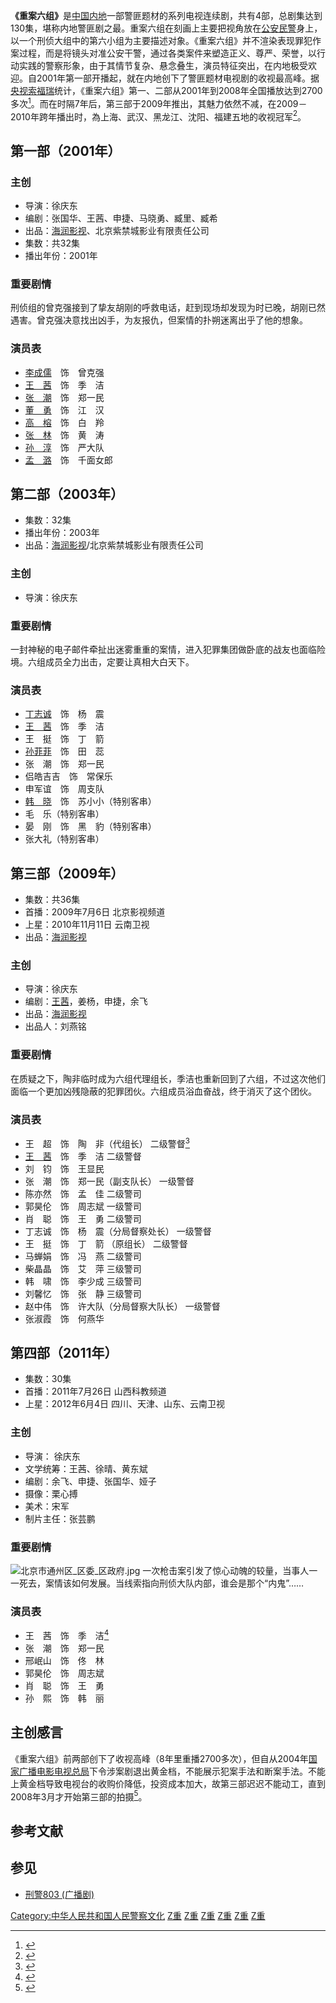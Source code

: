{{语法错误}}

{{电视节目
| 名称=重案六組
| 英文名称={{nowrap|{{lang|en|''The VI Group of Fatal Case''}}}} 
| 圖像= [[File:重案六组.jpg|right]]
| 别名=
| 類型=警匪
| 格式= 
| 原創= 
| 監製=徐慶東
| 編導=
| 助理編導= 
| 編劇= 王茜、余飞、申捷、张国华、娅子（第四季）
| 编審= 
| 故事= 
| 演出= [[王茜_(演员)|王茜]]、[[张潮_(演员)|张潮]]、[[李诚儒|李诚儒]]、[[丁志诚|丁志诚]]、王挺、邢岷山、王超、[[董勇|董勇]]等
| 配音= 
| 旁白= 
| 主題曲=《日日夜夜》
| 演唱= [[韩磊|韩磊]]
| 插曲= 
| 標語= 
| 國家= {{CHN}}
| 語言= [[普通话|普通话]]
| 字幕= 中文
| 季數= 4
| 系列數= 
| 輯數= 
| 集數= 第一部：32集<br>第二部：32集 <br>第三部：36集<br>第四部：36集 
| 每集列表= 
| 製作年份=第一部：2001年<br/>第二部：2003年<br/>第三部：2009年<br/>第四部：2011年
| 執行製作= 
| 共同執行製作= 
| 製作统筹= 
| 副製作人= 
| 製作顧問= 
| 共同製作人= 
| 剪輯= 
| 外景=
| 攝影= 
| 機位= 
| 每集長=45分钟
| 製作公司=[[海润影视|海润影视]] 、北京紫禁城影业有限责任公司
| 中國大陸名稱= 
| 台灣名稱= 
| 港澳名稱= 
| 馬新名稱= 
| 官方網站=
| 製作網站=
| imdb_id=2240937
}}

'''《重案六组》'''是[[中国内地|中国内地]]一部警匪题材的系列电视连续剧，共有4部，总剧集达到130集，堪称内地警匪剧之最。重案六组在刻画上主要把视角放在[[公安民警|公安民警]]身上，以一个刑侦大组中的第六小组为主要描述对象。《重案六组》并不渲染表现罪犯作案过程，而是将镜头对准公安干警，通过各类案件来塑造正义、尊严、荣誉，以行动实践的警察形象，由于其情节复杂、悬念叠生，演员特征突出，在内地极受欢迎。自2001年第一部开播起，就在内地创下了警匪题材电视剧的收视最高峰。据[[索福瑞媒介研究有限公司|央视索福瑞]]统计，《重案六组》第一、二部从2001年到2008年全国播放达到2700多次<ref>{{Cite web |url=http://ent.163.com/09/0807/10/5G3TNK1600032DGD.html |title=《重案六组》重播2700次 堪称“救市剧” |access-date=2010-07-11 |archive-url=https://web.archive.org/web/20140428022612/http://ent.163.com/09/0807/10/5G3TNK1600032DGD.html |archive-date=2014-04-28 |dead-url=yes }}</ref>。而在时隔7年后，第三部于2009年推出，其魅力依然不减，在2009－2010年跨年播出时，為上海、武汉、黑龙江、沈阳、福建五地的收视冠军<ref>{{Cite web |url=http://news.iqilu.com/zt/gonglue/kndx/2010/0208/179714.html |title=《重案六组3》收视连夺五地冠军 《重4》已开拍，收视率极高 |access-date=2010-07-11 |archive-date=2010-03-10 |archive-url=https://web.archive.org/web/20100310125351/http://news.iqilu.com/zt/gonglue/kndx/2010/0208/179714.html |dead-url=yes }}</ref>。

==第一部（2001年）==
===主创===
*导演：徐庆东 	
*编剧：张国华、王茜、申捷、马晓勇、臧里、臧希 
*出品：[[海润影视|海润影视]]、北京紫禁城影业有限责任公司
*集数：共32集 
*播出年份：2001年

===重要剧情===
刑侦组的曾克强接到了挚友胡刚的呼救电话，赶到现场却发现为时已晚，胡刚已然遇害。曾克强决意找出凶手，为友报仇，但案情的扑朔迷离出乎了他的想象。

===演员表===
*[[李成儒|李成儒]]　饰　曾克强
*[[王茜_(演员)|王　茜]]　饰　季　洁
*[[张潮_(演员)|张　潮]]　饰　郑一民
*[[董勇|董　勇]]　饰　江　汉
*[[高榕|高　榕]]　饰　白　羚
*[[张博|张　林]]　饰　黄　涛
*[[孙淳|孙　淳]]　饰　严大队
*[[孟潞|孟　潞]]　饰　千面女郎

==第二部（2003年）==
*集数：32集
*播出年份：2003年
*出品：[[海润影视|海润影视]]/北京紫禁城影业有限责任公司
===主创===
*导演：徐庆东
===重要剧情===
一封神秘的电子邮件牵扯出迷雾重重的案情，进入犯罪集团做卧底的战友也面临险境。六组成员全力出击，定要让真相大白天下。
===演员表===
*[[丁志诚|丁志诚]]　饰　杨　震
*[[王茜_(演员)|王　茜]]　饰　季　洁
*王　挺　饰　丁　箭
*[[孙菲菲|孙菲菲]]　饰　田　蕊
*张　潮　饰　郑一民
*侣皓吉吉　饰　常保乐
*申军谊　饰　周支队
*[[韩晓|韩　晓]]　饰　苏小小（特别客串）
*毛　乐（特别客串）
*晏　刚　饰　黑　豹（特别客串）
*张大礼（特别客串）

==第三部（2009年）==
*集数：共36集
*首播：2009年7月6日 北京影视频道
*上星：2010年11月11日 云南卫视
*出品：[[海润影视|海润影视]]
===主创===
*导演：徐庆东
*编剧：[[王茜|王茜]]，姜杨，申捷，余飞
*出品：[[海润影视|海润影视]]
*出品人：刘燕铭
===重要剧情===
在质疑之下，陶非临时成为六组代理组长，季洁也重新回到了六组，不过这次他们面临一个更加凶残隐蔽的犯罪团伙。六组成员浴血奋战，终于消灭了这个团伙。
===演员表===
*王　超　饰　陶　非（代组长） 二级警督<ref>{{Cite web |url=http://ent.sina.com.cn/v/2010-07-09/15253012510.shtml |title=资料：海润影视剧集《重案六组III》 |access-date=2010-07-11 |archive-date=2019-08-20 |archive-url=https://web.archive.org/web/20190820142657/http://ent.sina.com.cn/v/2010-07-09/15253012510.shtml |dead-url=no }}</ref>
*[[王茜_(演员)|王　茜]]　饰　季　洁 二级警督
*刘　钧　饰　王显民
*张　潮　饰　郑一民（副支队长） 一级警督
*陈亦然　饰　孟　佳 二级警司
*郭昊伦　饰　周志斌 一级警司
*肖　聪　饰　王　勇 二级警司
*丁志诚　饰　杨　震（分局督察处长） 一级警督
*王　挺　饰　丁　箭 （原组长） 二级警督　
*马蝉娟　饰　冯　燕 二级警司
*柴晶晶　饰　艾　萍 三级警司
*韩　啸　饰　李少成 三级警司
*刘馨忆　饰　张　静 三级警司
*赵中伟　饰　许大队（分局督察大队长） 一级警督
*张淑霞　饰　何燕华

==第四部（2011年）==
*集数：30集
*首播：2011年7月26日 山西科教频道
*上星：2012年6月4日 四川、天津、山东、云南卫视

===主创===
*导演： 徐庆东 
*文学统筹：王茜、徐晴、黄东斌
*编剧：余飞、申捷、张国华、娅子       
*摄像：栗心搏            
*美术：宋军
*制片主任：张芸鹏

===重要剧情===

[[File:北京市通州区_区委_区政府.jpg|thumb]]
一次枪击案引发了惊心动魄的较量，当事人一一死去，案情该如何发展。当线索指向刑侦大队内部，谁会是那个“内鬼”……

===演员表===
*王　茜　饰　季　洁<ref>{{Cite web |url=http://ent.sina.com.cn/v/2010-07-07/18083010445.shtml |title=资料：海润影视 2010年剧集--《重案六组IV》 |access-date=2010-07-11 |archive-date=2019-08-28 |archive-url=https://web.archive.org/web/20190828155222/http://ent.sina.com.cn/v/2010-07-07/18083010445.shtml |dead-url=no }}</ref>
*张　潮　饰　郑一民
*邢岷山　饰　佟　林
*郭昊伦　饰　周志斌
*肖　聪　饰　王　勇
*孙　熙　饰　韩　丽

== 主创感言 ==
《重案六组》前两部创下了收视高峰（8年里重播2700多次），但自从2004年[[国家广播电影电视总局|国家广播电影电视总局]]下令涉案剧退出黄金档，不能展示犯案手法和断案手法。不能上黄金档导致电视台的收购价降低，投资成本加大，故第三部迟迟不能动工，直到2008年3月才开始第三部的拍摄<ref>{{Cite web |url=http://www.smxdaily.com.cn/html/xbcf/2008/4/3/20084382316.html |title=《重案六组Ⅲ》逆境开拍 王茜不继续拍不甘心 |access-date=2010-07-11 |archive-date=2019-08-22 |archive-url=https://web.archive.org/web/20190822021551/http://www.smxdaily.com.cn/html/xbcf/2008/4/3/20084382316.html |dead-url=no }}</ref>。

== 参考文献 ==
{{Reflist}}

==参见==
*[[刑警803_(广播剧)|刑警803 (广播剧)]]

[[Category:中华人民共和国人民警察文化|Category:中华人民共和国人民警察文化]]
[[Category:2001年中國電視劇集|Z重]]
[[Category:2003年中國電視劇集|Z重]]
[[Category:2009年中國電視劇集|Z重]]
[[Category:2011年中國電視劇集|Z重]]
[[Category:警匪電視劇|Z重]]
[[Category:犯罪電視劇|Z重]]